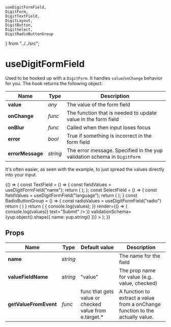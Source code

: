     useDigitFormField,
    DigitForm,
    DigitTextField,
    DigitLayout,
    DigitButton,
    DigitSelect,
    DigitRadioButtonGroup
} from "../../src";

<Meta title="Forms/useDigitFormField"/>

# useDigitFormField

Used to be hooked up with a `DigitForm`. It handles `value`/`onChange` behavior for you. The hook returns the following object:

| **Name**         	| **Type** 	| **Description**                                                          	|
|------------------	|----------	|--------------------------------------------------------------------------	|
| **value**        	| *any*    	| The value of the form field                                              	|
| **onChange**     	| *func*   	| The function that is needed to update value in the form field            	|
| **onBlur**       	| *func*   	| Called when then input loses focus                                       	|
| **error**        	| *bool*   	| True if something is incorrect in the form field                         	|
| **errorMessage** 	| *string* 	| The error message. Specified in the yup validation schema in `DigitForm` 	|

It's often easier, as seen with the example, to just spread the values directly into your input.

<Preview>
    <Story name="example">
        {() => {
            const TextField = () => {
                const fieldValues = useDigitFormField("name");
                return (
                    <DigitTextField {...fieldValues} upperLabel="Your name" filled/>
                );
            };
            const SelectField = () => {
                const fieldValues = useDigitFormField("language");
                return (
                    <DigitSelect {...fieldValues} filled valueToTextMap={{sv: "Swedish", en: "English"}} upperLabel="Language"/>
                );
            }
            const RadioButtonGroup = () => {
                const radioValues = useDigitFormField("radio")
                return (
                    <DigitRadioButtonGroup {...radioValues} upperLabel="Do you want cake?" 
                        radioButtons={[{id: "yes", label: "Yes"}, {id: "no", label: "No"}]}
                    />
                )
            }
            return (
                <DigitForm initialValues={{name: "Theodor", language: "sv"}} 
                           onSubmit={(values) => {
                               console.log(values);
                           }}
                           render={() => (
                               <DigitLayout.Column size={{width: "320px"}}>
                                    <TextField />
                                    <SelectField />
                                    <RadioButtonGroup />
                                    <DigitButton raised submit onSubmit={(values) => console.log(values)} text="Submit" />
                               </DigitLayout.Column>
                           )}
                           validationSchema={yup.object().shape({
                               name: yup.string()
                           })}
                           >
                </DigitForm>
            );
        }}
    </Story>
</Preview>

## Props

| **Name**              	| **Type** 	| **Default value**                                     	| **Description**                                                               	|
|-----------------------	|----------	|-------------------------------------------------------	|-------------------------------------------------------------------------------	|
| **name**              	| *string* 	|                                                       	| The name for the field                                                        	|
| **valueFieldName**    	| *string* 	| "value"                                               	| The prop name for value (e.g. value, checked)                                 	|
| **getValueFromEvent** 	| *func*   	| func that gets value or checked value from e.target.* 	| A function to extract a value from a onChange function to the actually value. 	|